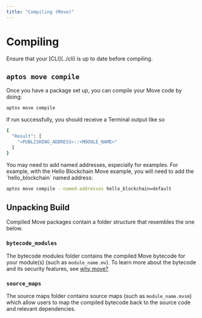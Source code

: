 ```yaml
---
title: "Compiling (Move)"
---
```



# Compiling

<Callout>
Ensure that your [CLI](../cli) is up to date before compiling.
</Callout>

## `aptos move compile`

Once you have a package set up, you can compile your Move code by doing:

```bash filename="Terminal"
aptos move compile
```

If run successfully, you should receive a Terminal output like so

```bash filename="Terminal"
{
  "Result": [
    "<PUBLISHING_ADDRESS>::<MODULE_NAME>"
  ]
}
```

<Callout>
  You may need to add named addresses, especially for examples.  For example, with the Hello Blockchain Move example, you will need to add the `hello_blockchain` named address:

  ```bash filename="Terminal"
  aptos move compile --named-addresses hello_blockchain=default
  ```
</Callout>

## Unpacking Build

Compiled Move packages contain a folder structure that resembles the one below.

<FileTree>
  <FileTree.Folder name="build" defaultOpen>
    <FileTree.Folder name="package_name" defaultOpen active>
      <FileTree.Folder name="bytecode_modules" defaultOpen>
        <FileTree.Folder name="dependencies" defaultOpen></FileTree.Folder>
        <FileTree.File name="module_name.mv" active></FileTree.File>
      </FileTree.Folder>
      <FileTree.Folder name="source_maps" defaultOpen>
        <FileTree.Folder name="dependencies" defaultOpen></FileTree.Folder>
        <FileTree.File name="module_name.mvsm" active></FileTree.File>
      </FileTree.Folder>
      <FileTree.Folder name="sources" defaultOpen>
        <FileTree.Folder name="dependencies" defaultOpen></FileTree.Folder>
        <FileTree.File name="module_name.move" active></FileTree.File>
      </FileTree.Folder>
      <FileTree.File name="BuildInfo.yaml"></FileTree.File>
    </FileTree.Folder>
  </FileTree.Folder>
  <FileTree.Folder name="scripts" defaultOpen></FileTree.Folder>
  <FileTree.Folder name="sources" defaultOpen>
    <FileTree.File name="module_name.move" active></FileTree.File>
  </FileTree.Folder>
  <FileTree.Folder name="tests" defaultOpen></FileTree.Folder>
  <FileTree.File name="Move.toml" />
</FileTree>

### `bytecode_modules`

The bytecode modules folder contains the compiled Move bytecode for your module(s) (such as `module_name.mv`).
To learn more about the bytecode and its security features, see [why move?](./why-move)

### `source_maps`

The source maps folder contains source maps (such as `module_name.mvsm`) which allow
users to map the compiled bytecode back to the source code and relevant dependencies.


